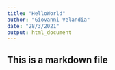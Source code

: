 ```yaml
---
title: "HelloWorld"
author: "Giovanni Velandia"
date: "28/3/2021"
output: html_document
---
```


## This is a markdown file

